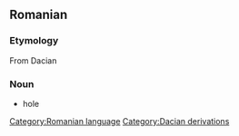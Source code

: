 == Romanian ==
=== Etymology ===
From Dacian
=== Noun ===
* hole

[[Category:Romanian language]]
[[Category:Dacian derivations]]